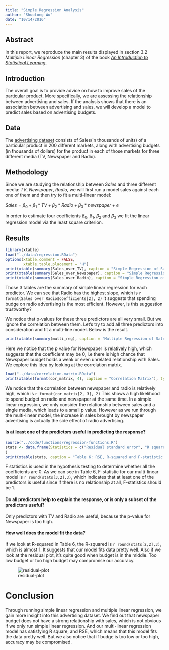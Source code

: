 ```yaml
---
title: "Simple Regression Analysis"
author: "Shuotong Wu"
date: "10/14/2016"
---
```


## Abstract

In this report, we reproduce the main results displayed in section 3.2 *Multiple Linear Regression* (chapter 3) of the book *[An Introduction to Statistical Learning](http://www-bcf.usc.edu/~gareth/ISL/)*.

## Introduction

The overall goal is to provide advice on how to improve sales of the particular product. More specifically, we are assessing the relationship between advertising and sales. If the analysis shows that there is an association between advertising and sales, we will develop a model to predict sales based on advertising budgets.


## Data

The [advertising dataset](http://www-bcf.usc.edu/%7Egareth/ISL/Advertising.csv) consists of Sales(in thousands of units) of a particular product in 200 different markets, along with advertising budgets (in thousands of dollars) for the product in each of those markets for three different media (TV, Newspaper and Radio).

## Methodology

Since we are studying the relationship between _Sales_ and three different media: _TV_, _Newspaper_, _Radio_, we will first run a model sales against each one of them and then try to fit a multi-linear model:

$Sales = \beta_0 + \beta_1*TV + \beta_2*Radio + \beta_3*newspaper + e$

In order to estimate four coefficients $\beta_0$, $\beta_1$, $\beta_2$ and $\beta_3$ we fit the linear regression model via the least square criterion.

## Results
```r
library(xtable)
load("../data/regression.RData")
options(xtable.comment = FALSE,
        xtable.table.placement = "H")
print(xtable(summary(Sales_over_TV), caption = "Simple Regression of Sales over TV"), type = "html")
print(xtable(summary(Sales_over_Newspaper), caption = "Simple Regression of Sales over Newspaper"), type = "html")
print(xtable(summary(Sales_over_Radio), caption = "Simple Regression of Sales over Radio"), type = "html")
```

Those 3 tables are the summary of simple linear regression for each predictor. We can see that Radio has the highest slope, which is `r format(Sales_over_Radio$coefficients[2], 2)` It suggests that spending budge on radio advertising is the most efficient. However, is this suggestion trustworthy?

We notice that p-values for these three predictors are all very small. But we ignore the correlation between them. Let's try to add all three predictors into consideration and fit a multi-line model. Below is the result.

```r
print(xtable(summary(multi_reg), caption = "Multiple Regression of Sales over TV, Radio and Newspaper"), type = "html")
```

Here we notice that the p value for Newspaper is relatively high, which suggests that the coefficient may be 0, i.e there is high chance that Newspaper budget holds a weak or even unrelated relationship with Sales. We explore this idea by looking at the correlation matrix.

```r
load("../data/correlation-matrix.RData")
print(xtable(format(cor_matrix, 4), caption = "Correlation Matrix"), type = "html")
```
We notice that the correlation between newspaper and radio is relatively high, which is `r format(cor_matrix[2, 3], 2)` This shows a high likelihood to spend budget on radio and newspaper at the same time. In a simple linear regression, we only consider the relationship between sales and a single media, which leads to a small p value. However as we run through the multi-linear model, the increase in sales brought by newspaper advertising is actually the side effect of radio advertising.

#### Is at least one of the predictors useful in predicting the response?
```r
source("../code/functions/regression-functions.R")
stats <- data.frame(Statistics = c("Residual standard error", "R squared", "F-statistic"), Value = c(residual_std_error(multi_reg), r_squared(multi_reg), f_statistic(multi_reg))
)
print(xtable(stats, caption = "Table 6: RSE, R-squared and F-statistic of the least squares model"), type = "html")

```
F statistics is used in the hypothesis testing to determine whether all the coefficients are 0. As we can see in Table 6, F-statistic for our multi-linear model is `r round(stats[3,2],3)`, which indicates that at least one of the predictors is useful since if there is no relationship at all, F-statistics should be 1.

#### Do all predictors help to explain the response, or is only a subset of the predictors useful?

Only predictors with TV and Radio are useful, because the p-value for Newspaper is too high.

#### How well does the model fit the data?
If we look at R-squared in Table 6, the R-squared is `r round(stats[2,2],3)`, which is almost 1. It suggests that our model fits data pretty well. Also if we look at the residual plot, it's quite good when budget is in the middle. Too low budget or too high budget may compromise our accuracy.

![residual-plot](../images/residual-plot.png)

# Conclusion
Through running simple linear regression and multiple linear regression, we gain more insight into this advertising dataset. We find out that newspaper budget does not have a strong relationship with sales, which is not obvious if we only run simple linear regression. And our multi-linear regression model has satisfying R square, and RSE, which means that this model fits the data pretty well. But we also notice that if budge is too low or too high, accuracy may be compromised.